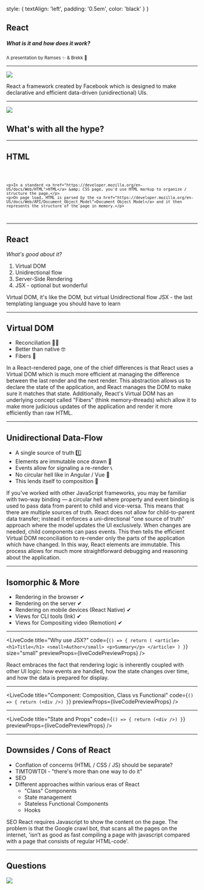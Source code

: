 

  style: {
    textAlign: 'left',
    padding: '0.5em',
    color: 'black'
  }
}

## React
##### What is it and how does it work?

<small>
A presentation by Ramses ✨ & Brekk 🍛
</small>

---
<Split>

![](https://upload.wikimedia.org/wikipedia/commons/thumb/a/a7/React-icon.svg/512px-React-icon.svg.png)

<Definitions>
<Term>React</Term>
<Def>a framework created by Facebook which is designed to make declarative and efficient data-driven (unidirectional) UIs.</Def>
</Definitions>


</Split>

---

<SplitRight>

<img src={Flava} />

## What's with all the hype?

</SplitRight>

---
## HTML

<Code>

```
<p>In a standard <a href="https://developer.mozilla.org/en-US/docs/Web/HTML">HTML</a> &amp; CSS page, you'd use HTML markup to organize / structure the page.</p>
<p>On page load, HTML is parsed by the <a href="https://developer.mozilla.org/en-US/docs/Web/API/Document_Object_Model">Document Object Model</a> and it then represents the structure of the page in memory.</p>
```

</Code>

---
## React

_What's good about it?_

1. Virtual DOM
2. Unidirectional flow
3. Server-Side Rendering
4. JSX - optional but wonderful

<Notes>
Virtual DOM, it's like the DOM, but virtual
Unidirectional flow
JSX - the last templating language you should have to learn
</Notes>

---

## Virtual DOM

* Reconciliation 👯‍♂️
* Better than native 🤓
* Fibers 🧶


<Notes>
In a React-rendered page, one of the chief differences is that React uses a Virtual DOM which is much more efficient at managing the difference between the last render and the next render. This abstraction allows us to declare the state of the application, and React manages the DOM to make sure it matches that state. Additionally, React's Virtual DOM has an underlying concept called "Fibers" (think memory-threads) which allow it to make more judicious updates of the application and render it more efficiently than raw HTML.
</Notes>

---

## Unidirectional Data-Flow

* A single source of truth 1️⃣
* Elements are immutable once drawn 🚯
* Events allow for signaling a re-render 📞
* No circular hell like in Angular / Vue 👿
* This lends itself to composition 🎼

<Notes>
If you've worked with other JavaScript frameworks, you may be familiar with two-way binding &mdash; a circular hell where property and event binding is used to pass data from parent to child and vice-versa. This means that there are multiple sources of truth.
React does not allow for child-to-parent data transfer; instead it enforces a uni-directional "one source of truth" approach where the model updates the UI exclusively. When changes are needed, child components can pass events. This then tells the efficient Virtual DOM reconciliation to re-render only the parts of the application which have changed. In this way, React elements are immutable.
This process allows for much more straightforward debugging and reasoning about the application.
</Notes>

---

## Isomorphic & More

* Rendering in the browser ✔
* Rendering on the server ✔
* Rendering on mobile devices (React Native) ✔
* Views for CLI tools (Ink) ✔
* Views for Compositing video (Remotion) ✔

---

<LiveCode
  title="Why use JSX?"
  code={`() => {
    return (
      <article>
        <h1>Title</h1>
        <small>Author</small>
        <p>Summary</p>
      </article>
    )
  }`} 
  size="small"
  previewProps={liveCodePreviewProps} 
/>

<Notes>
React embraces the fact that rendering logic is inherently coupled with other UI logic: how events are handled, how the state changes over time, and how the data is prepared for display.
</Notes>

---

<LiveCode
  title="Component: Composition, Class vs Functional"
  code={`() => {
    return (<div />)
  }`} 
  previewProps={liveCodePreviewProps} 
/>

---

<LiveCode
  title="State and Props"
  code={`() => {
    return (<div />)
  }`} 
  previewProps={liveCodePreviewProps} 
/>

---

## Downsides / Cons of React

* Conflation of concerns (HTML / CSS / JS) should be separate?
* TIMTOWTDI - "there's more than one way to do it"
* SEO
* Different approaches within various eras of React
  - "Class" Components
  - State management
  - Stateless Functional Components
  - Hooks

<Notes>
SEO
React requires Javascript to show the content on the page. The problem is that the Google crawl bot, that scans all the pages on the internet, 'isn’t as good as fast compiling a page with javascript compared with a page that consists of regular HTML-code'.
</Notes>

---

## Questions

<img src={Questions} />
